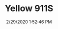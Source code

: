 ---
width: 1333
height: 2000
title: Yellow 911S
description: Yellow 911S with red Houndstooth interior.
date: 2/29/2020 1:52:46 PM
cameraMake: Sony
cameraModel: ILCE-7M3
lens: ZEISS Batis 2/40 CF
settingsfStop: f/2
settingsISO: ISO 8000
settingsShutter: 1/320
settingsFocalLength: 40 mm
---